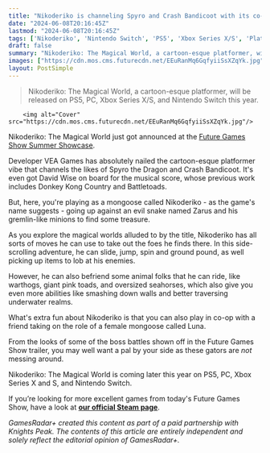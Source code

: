 ```yaml
---
title: "Nikoderiko is channeling Spyro and Crash Bandicoot with its co-op platforming and epic boss battles"
date: "2024-06-08T20:16:45Z"
lastmod: "2024-06-08T20:16:45Z"
tags: ['Nikoderiko', 'Nintendo Switch', 'PS5', 'Xbox Series X/S', 'Platformer']
draft: false
summary: "Nikoderiko: The Magical World, a cartoon-esque platformer, will be released on PS5, PC, Xbox Series X/S, and Nintendo Switch this year. "
images: ["https://cdn.mos.cms.futurecdn.net/EEuRanMq6GqfyiiSsXZqYk.jpg"]
layout: PostSimple
---
```

> Nikoderiko: The Magical World, a cartoon-esque platformer, will be released on PS5, PC, Xbox Series X/S, and Nintendo Switch this year. 


        <img alt="Cover" src="https://cdn.mos.cms.futurecdn.net/EEuRanMq6GqfyiiSsXZqYk.jpg"/>
        
Nikoderiko: The Magical World just got announced at the [Future Games Show Summer Showcase](https://www.gamesradar.com/future-games-show/).

Developer VEA Games has absolutely nailed the cartoon-esque platformer vibe that channels the likes of Spyro the Dragon and Crash Bandicoot. It's even got David Wise on board for the musical score, whose previous work includes Donkey Kong Country and Battletoads. 

But, here, you're playing as a mongoose called Nikoderiko - as the game's name suggests - going up against an evil snake named Zarus and his gremlin-like minions to find some treasure. 

As you explore the magical worlds alluded to by the title, Nikoderiko has all sorts of moves he can use to take out the foes he finds there. In this side-scrolling adventure, he can slide, jump, spin and ground pound, as well picking up items to lob at his enemies. 

However, he can also befriend some animal folks that he can ride, like warthogs, giant pink toads, and oversized seahorses, which also give you even more abilities like smashing down walls and better traversing underwater realms. 

What's extra fun about Nikoderiko is that you can also play in co-op with a friend taking on the role of a female mongoose called Luna. 

From the looks of some of the boss battles shown off in the Future Games Show trailer, you may well want a pal by your side as these gators are *not* messing around. 

Nikoderiko: The Magical World is coming later this year on PS5, PC, Xbox Series X and S, and Nintendo Switch.

If you’re looking for more excellent games from today's Future Games Show, have a look at [<strong>our official Steam page</strong>](https://store.steampowered.com/sale/futuregamesshow).

*GamesRadar+ created this content as part of a paid partnership with Knights Peak. The contents of this article are entirely independent and solely reflect the editorial opinion of GamesRadar+.*
        